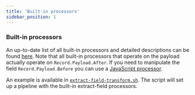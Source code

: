 ```yaml
---
title: 'Built-in processors'
sidebar_position: 1
---
```


### Built-in processors

An up-to-date list of all built-in processors and detailed descriptions can be found [here](https://pkg.go.dev/github.com/conduitio/conduit/pkg/processor/procbuiltin).
Note that all built-in processors that operate on the payload actually operate on `Record.Payload.After`. If you need to manipulate
the field `Record.Payload.Before` you can use a [JavaScript processor](#javascript-processors).

An example is available in [`extract-field-transform.sh`](https://github.com/ConduitIO/conduit/blob/main/examples/processors/extract-field-transform.sh). The script will
set up a pipeline with the built-in extract-field processors.
